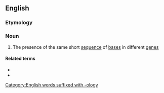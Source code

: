 ==English==

===Etymology===
{{prefix|en|micro|homology}}

===Noun===
{{en-noun|~}}

# {{lb|en|genetics}} The presence of the same short [[sequence]] of [[base]]s in different [[gene]]s

====Related terms====
* {{l|en|homology}}
* {{l|en|microhomologous}}

[[Category:English words suffixed with -ology]]